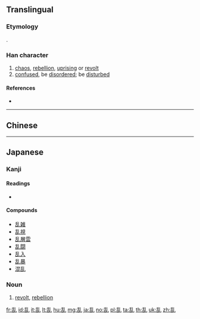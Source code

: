 {{also|亂}}<!-- may be replaced by zh-forms -->
==Translingual==
{{stroke order|strokes=7}}
{{Han simplified forms|亂|乱|乱}}

===Etymology===
{{Han simp|亂|f=𤔔|t=舌}}.

===Han character===
{{Han char|rn=5|rad=乙|as=06|sn=7|four=22610|canj=HRU|ids=⿰舌乚}}

# [[chaos]], [[rebellion]], [[uprising]] or [[revolt]]
# [[confused]], be [[disordered]]; be [[disturbed]]

====References====
* {{Han ref|kx=0084.150|dkj=00187|dj=0171.200|hdz=10053.170|uh=4E71|ud=20081}}

----

==Chinese==
{{zh-see|亂}}

----

==Japanese==

===Kanji===
{{ja-kanji|grade=6|rs=乙06|style=s|kyu=亂}}

====Readings====
* {{ja-readings|goon=[[らん]] (ran)|kanon=[[らん]] (ran)|kanyoon=[[ろん]] (ron)|kun=[[みだれる]] (midareru), [[みだす]] (midasu), [[みだりに]] (midarini)}}

====Compounds====
* [[乱雑]]
* [[乱視]]
* [[乱層雲]]
* [[乱闘]]
* [[乱入]]
* [[乱暴]]
* [[混乱]]

{{ja-kanjitab|らん|yomi=o}}

===Noun===
{{ja-noun|らん|kyu=亂}}

# [[revolt]], [[rebellion]]

[[fr:乱]]
[[id:乱]]
[[it:乱]]
[[lt:乱]]
[[hu:乱]]
[[mg:乱]]
[[ja:乱]]
[[no:乱]]
[[pl:乱]]
[[ta:乱]]
[[th:乱]]
[[uk:乱]]
[[zh:乱]]